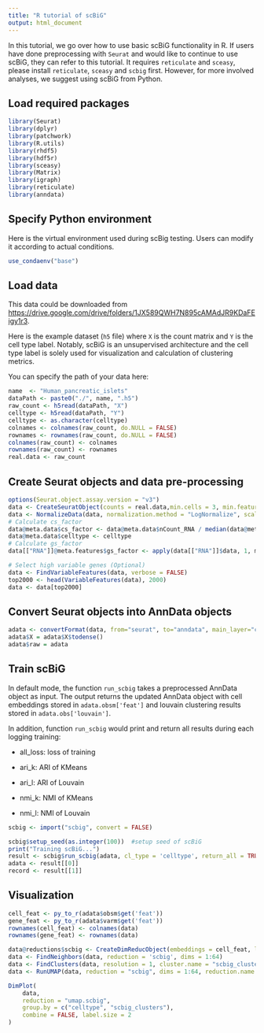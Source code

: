 ```yaml
---
title: "R tutorial of scBiG"
output: html_document
---
```

In this tutorial, we go over how to use basic scBiG functionality in R. If users have done preprocessing with `Seurat` and would like to continue to use scBiG, they can refer to this tutorial. It requires `reticulate` and `sceasy`, please install `reticulate`, `sceasy` and `scbig` first. However, for more involved analyses, we suggest using scBiG from Python.

## Load required packages
```r
library(Seurat)
library(dplyr)
library(patchwork)
library(R.utils)
library(rhdf5)
library(hdf5r)
library(sceasy)
library(Matrix)
library(igraph) 
library(reticulate)
library(anndata)
```

## Specify Python environment
Here is the virtual environment used during scBig testing. Users can modify it according to actual conditions.
```r
use_condaenv("base")
```

## Load data
This data could be downloaded from <https://drive.google.com/drive/folders/1JX589QWH7N895cAMAdJR9KDaFEigy1r3>.

Here is the example dataset (`h5` file) where `X` is the count matrix and `Y` is the cell type label. Notably, scBiG is an unsupervised architecture and the cell type label is solely used for visualization and calculation of clustering metrics. 

You can specify the path of your data here:
```r
name  <- "Human_pancreatic_islets"
dataPath <- paste0("./", name, ".h5")
raw_count <- h5read(dataPath, "X")
celltype <- h5read(dataPath, "Y")
celltype <- as.character(celltype)
colnames <- colnames(raw_count, do.NULL = FALSE)
rownames <- rownames(raw_count, do.NULL = FALSE)
colnames(raw_count) <- colnames
rownames(raw_count) <- rownames
real.data <- raw_count
```

## Create Seurat objects and data pre-processing
```r
options(Seurat.object.assay.version = "v3")
data <- CreateSeuratObject(counts = real.data,min.cells = 3, min.features = 200)
data <- NormalizeData(data, normalization.method = "LogNormalize", scale.factor = 10000)
# Calculate cs_factor
data@meta.data$cs_factor <- data@meta.data$nCount_RNA / median(data@meta.data$nCount_RNA)
data@meta.data$celltype <- celltype
# Calculate gs_factor
data[["RNA"]]@meta.features$gs_factor <- apply(data[["RNA"]]$data, 1, max)

# Select high variable genes (Optional)
data <- FindVariableFeatures(data, verbose = FALSE)
top2000 <- head(VariableFeatures(data), 2000)
data <- data[top2000]
```

## Convert Seurat objects into AnnData objects
```r
adata <- convertFormat(data, from="seurat", to="anndata", main_layer="counts", drop_single_values=FALSE)
adata$X = adata$X$todense()
adata$raw = adata
```

## Train scBiG
In default mode, the function `run_scbig` takes a preprocessed AnnData object as input. The output returns the updated AnnData object with cell embeddings stored in `adata.obsm['feat']` and louvain clustering results stored in `adata.obs['louvain']`.

In addition, function `run_scbig` would print and return all results during each logging training:

- all_loss: loss of training

- ari_k: ARI of KMeans

- ari_l: ARI of Louvain

- nmi_k: NMI of KMeans

- nmi_l: NMI of Louvain
```r
scbig <- import("scbig", convert = FALSE)

scbig$setup_seed(as.integer(100))  #setup seed of scBiG
print("Training scBiG...")
result <- scbig$run_scbig(adata, cl_type = 'celltype', return_all = TRUE)
adata <- result[[0]]
record <- result[[1]]
```

## Visualization
```r
cell_feat <- py_to_r(adata$obsm$get('feat'))
gene_feat <- py_to_r(adata$varm$get('feat'))
rownames(cell_feat) <- colnames(data)
rownames(gene_feat) <- rownames(data)

data@reductions$scbig <- CreateDimReducObject(embeddings = cell_feat, loadings = gene_feat, key='scbig', assay='RNA')
data <- FindNeighbors(data, reduction = 'scbig', dims = 1:64)
data <- FindClusters(data, resolution = 1, cluster.name = "scbig_clusters")
data <- RunUMAP(data, reduction = "scbig", dims = 1:64, reduction.name = "umap.scbig")

DimPlot(
    data,
    reduction = "umap.scbig",
    group.by = c("celltype", "scbig_clusters"),
    combine = FALSE, label.size = 2
)

```